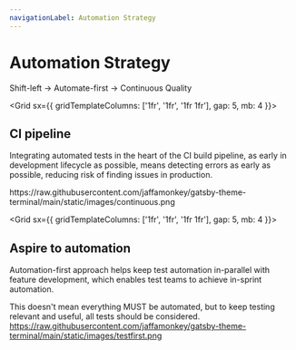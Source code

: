 ```yaml
---
navigationLabel: Automation Strategy
---
```


# Automation Strategy

<Message variant='secondary' mb={4}>
Shift-left -> Automate-first -> Continuous Quality
</Message>

<Grid  sx={{ gridTemplateColumns: ['1fr', '1fr', '1fr 1fr'], gap: 5, mb: 4 }}>  
<Box>

## CI pipeline

Integrating automated tests in the heart of the CI build pipeline, as early in development lifecycle as possible, means detecting errors as early as possible, reducing risk of finding issues in production.

</Box>
<Box>
https://raw.githubusercontent.com/jaffamonkey/gatsby-theme-terminal/main/static/images/continuous.png
</Box>
</Grid> 

<Grid  sx={{ gridTemplateColumns: ['1fr', '1fr', '1fr 1fr'], gap: 5, mb: 4 }}>  
<Box>
## Aspire to automation

Automation-first approach helps keep test automation in-parallel with feature development, which enables test teams to achieve in-sprint automation.

This doesn't mean everything MUST be automated, but to keep testing relevant and useful, all tests should be considered.
</Box>
<Box>
https://raw.githubusercontent.com/jaffamonkey/gatsby-theme-terminal/main/static/images/testfirst.png
</Box>
</Grid>